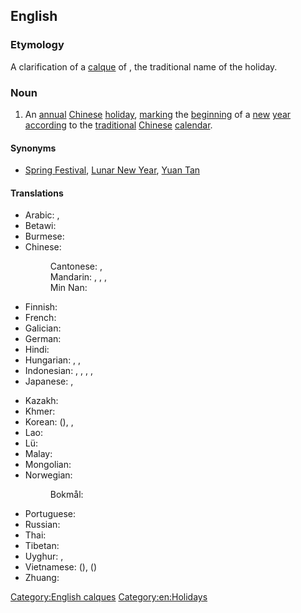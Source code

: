 ==English==
{{wikipedia}}

===Etymology===
A clarification of a [[calque]] of {{der|en|zh|新年||[[New Year]]|tr=xīnnián}}, the traditional name of the holiday.

===Noun===
{{en-noun|head=[[Chinese]] [[New Year]]}}

# An [[annual]] [[Chinese]] [[holiday]], [[mark]]ing the [[beginning]] of a [[new]] [[year]] [[accord]]ing to the [[traditional]] [[Chinese]] [[calendar]].

====Synonyms====
* [[Spring Festival]], [[Lunar New Year]], [[Yuan Tan]]

====Translations====
{{trans-top|Chinese New Year}}
* Arabic: {{t|ar|رَأْس السَّنَة الصِّينِيَّة}},  {{t|ar|عِيد الرَّبِيع}}
* Betawi: {{t|bew|lebaran cina}}
* Burmese: {{t|my|တရုတ်နှစ်တစ်ကူး}}
* Chinese:
*: Cantonese: {{t|yue|新年|tr=san1 nin4|sc=Hani}}, {{t|yue|農曆新年|tr=nung4 lik6 san1 nin4}}
*: Mandarin: {{t+|cmn|春節}}, {{t+|cmn|春节|tr=chūnjié}}, {{t+|cmn|農曆新年}}, {{t+|cmn|农历新年|tr=nónglì xīnnián}}
*: Min Nan: {{t+|nan|新正|tr=sin-chiaⁿ|sc=Hans}}
* Finnish: {{t|fi|[[kiinalainen]] [[uusivuosi]]}}
* French: {{t+|fr|nouvel an chinois|m}}
* Galician: {{t|gl|aninovo chinés|m}}
* German: {{t|de|chinesisches Neujahrsfest}}
* Hindi: {{t|hi|चीनी नववर्ष}}
* Hungarian: {{t|hu|kínai újév}}, {{t|hu|holdújév}}, {{t|hu|tavaszünnep}}
* Indonesian: {{t|id|Imlek}}, {{t|id|hari raya Imlek}}, {{t+|id|imlek}}, {{t|id|tahun baru imlek}}, {{t|id|sincia}}
* Japanese: {{t|ja|旧正月|tr=きゅうしょうがつ, kyūshōgatsu}}, {{t+|ja|春節|tr=しゅんせつ, shunsetsu}}
{{trans-mid}}
* Kazakh: {{t|kk|Қытай Жаңа жылы|sc=Cyrl}}
* Khmer: {{t-needed|km}}
* Korean: {{t|ko|춘절}} ({{t+|ko|春節}}), {{t+|ko|설}}, {{t+|ko|설날}}
* Lao: {{t-needed|lo}}
* Lü: {{t-needed|khb}}
* Malay: {{t|ms|Tahun Baru Cina}}
* Mongolian: {{t|mn|Хятадын Шинэ Жил|sc=Cyrl}}
* Norwegian:
*: Bokmål: {{t|nb|kinesisk nyttår|n}}
* Portuguese: {{t|pt|ano novo chinês|m}}
* Russian: {{t|ru|[[китайский|Кита́йский]] [[Но́вый год]]|m}}
* Thai: {{t|th|ตรุษจีน}}
* Tibetan: {{t-needed|bo}}
* Uyghur: {{t|ug|چاغان}}, {{t|ug|باھار بايرىمى}}
* Vietnamese: {{t+|vi|Tết Nguyên Đán}} ({{t|vi|節元旦|sc=Hani}}), {{t|vi|Xuân tiết}} ({{t|vi|春節|sc=Hani}})
* Zhuang: {{t|za|cieng}}
{{trans-bottom}}

[[Category:English calques]]
[[Category:en:Holidays]]